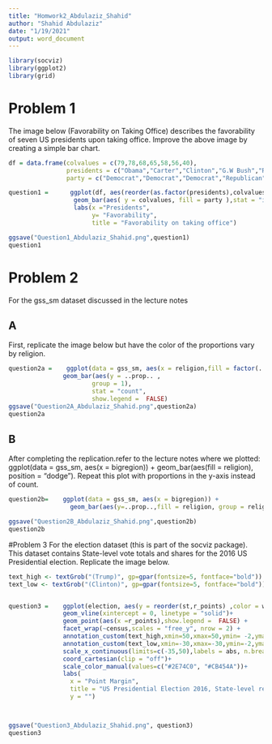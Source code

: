 ---
title: "Homwork2_Abdulaziz_Shahid"
author: "Shahid Abdulaziz"
date: "1/19/2021"
output: word_document
---


```{r}
library(socviz)
library(ggplot2)
library(grid)


```

# Problem 1 
The image below (Favorability on Taking Office) describes the favorability of seven US presidents upon taking office. Improve the above image by creating a simple bar chart.


```{r}



df = data.frame(colvalues = c(79,78,68,65,58,56,40),
                presidents = c("Obama","Carter","Clinton","G.W Bush","Reagon","G.H.W Bush","Trump"),
                party = c("Democrat","Democrat","Democrat","Republican","Republican","Republican","Republican" ))

question1 =      ggplot(df, aes(reorder(as.factor(presidents),colvalues )))+
                  geom_bar(aes( y = colvalues, fill = party ),stat = "identity")+
                  labs(x ="Presidents",
                       y= "Favorability",
                       title = "Favorability on taking office")

ggsave("Question1_Abdulaziz_Shahid.png",question1)
question1 
```

# Problem 2
For the gss_sm dataset discussed in the lecture notes

## A 
First, replicate the image below but have the color of the proportions vary by religion.


```{r}


question2a =    ggplot(data = gss_sm, aes(x = religion,fill = factor(..x..) )) +
               geom_bar(aes(y = ..prop.. ,
                       group = 1),
                       stat = "count",
                       show.legend =  FALSE)
ggsave("Question2A_Abdulaziz_Shahid.png",question2a)
question2a
```

## B

After completing the replication.refer to the lecture notes where we plotted: ggplot(data = gss_sm, aes(x = bigregion)) + geom_bar(aes(fill = religion), position = "dodge"). Repeat this plot with proportions in the y-axis instead of count.

```{r}


question2b=    ggplot(data = gss_sm, aes(x = bigregion)) +
                 geom_bar(aes(y=..prop..,fill = religion, group = religion ), position = "dodge") 

ggsave("Question2B_Abdulaziz_Shahid.png",question2b)
question2b
```

#Problem 3
For the election dataset (this is part of the socviz package). This dataset contains State-level vote totals and shares for the 2016 US Presidential election. Replicate the image below.

```{r}


text_high <- textGrob("(Trump)", gp=gpar(fontsize=5, fontface="bold"))
text_low <- textGrob("(Clinton)", gp=gpar(fontsize=5, fontface="bold"))


question3 =    ggplot(election, aes(y = reorder(st,r_points) ,color = winner ))+
               geom_vline(xintercept = 0, linetype = "solid")+
               geom_point(aes(x =r_points),show.legend =  FALSE) +
               facet_wrap(~census,scales = "free_y", nrow = 2) + 
               annotation_custom(text_high,xmin=50,xmax=50,ymin= -2,ymax=-1.5) +
               annotation_custom(text_low,xmin=-30,xmax=-30,ymin=-2,ymax=-1.5)+
               scale_x_continuous(limits=c(-35,50),labels = abs, n.breaks = 10) +
               coord_cartesian(clip = "off")+
               scale_color_manual(values=c("#2E74C0", "#CB454A"))+
               labs(
                 x = "Point Margin",
                 title = "US Presidential Election 2016, State-level results ",
                 y = "")



ggsave("Question3_Abdulaziz_Shahid.png", question3)
question3

```